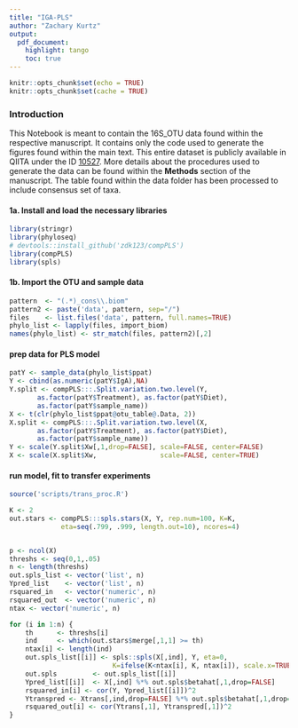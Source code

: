 ```yaml
---
title: "IGA-PLS"
author: "Zachary Kurtz"
output:
  pdf_document:
    highlight: tango
    toc: true
---
```


```r
knitr::opts_chunk$set(echo = TRUE)
knitr::opts_chunk$set(cache = TRUE)
```

### Introduction
This Notebook is meant to contain the 16S_OTU data found within the respective manuscript. It contains only the code used to generate the figures found within the main text. This entire dataset is publicly available in QIITA under the ID [10527](https://qiita.ucsd.edu/study/description/10527). More details about the procedures used to generate the data can be found within the **Methods** section of the manuscript. The table found within the data folder has been processed to include consensus set of taxa.

#### 1a. Install and load the necessary libraries
```r
library(stringr)
library(phyloseq)
# devtools::install_github('zdk123/compPLS')
library(compPLS)
library(spls)
```
#### 1b. Import the OTU and sample data
```r
pattern  <- "(.*)_cons\\.biom"
pattern2 <- paste('data', pattern, sep="/")
files    <- list.files('data', pattern, full.names=TRUE)
phylo_list <- lapply(files, import_biom)
names(phylo_list) <- str_match(files, pattern2)[,2]
```

#### prep data for PLS model ####
```r
patY <- sample_data(phylo_list$ppat)
Y <- cbind(as.numeric(patY$IgA),NA)
Y.split <- compPLS:::.Split.variation.two.level(Y,
       as.factor(patY$Treatment), as.factor(patY$Diet),
       as.factor(patY$sample_name))
X <- t(clr(phylo_list$ppat@otu_table@.Data, 2))
X.split <- compPLS:::.Split.variation.two.level(X,
       as.factor(patY$Treatment), as.factor(patY$Diet),
       as.factor(patY$sample_name))
Y <- scale(Y.split$Xw[,1,drop=FALSE], scale=FALSE, center=FALSE)
X <- scale(X.split$Xw,                scale=FALSE, center=TRUE)


```

#### run model, fit to transfer experiments ####
```r

source('scripts/trans_proc.R')

K <- 2
out.stars <- compPLS:::spls.stars(X, Y, rep.num=100, K=K,
             eta=seq(.799, .999, length.out=10), ncores=4)


p <- ncol(X)
threshs <- seq(0,1,.05)
n <- length(threshs)
out.spls_list <- vector('list', n)
Ypred_list    <- vector('list', n)
rsquared_in   <- vector('numeric', n)
rsquared_out  <- vector('numeric', n)
ntax <- vector('numeric', n)

for (i in 1:n) {
    th      <- threshs[i]
    ind     <- which(out.stars$merge[,1,1] >= th)
    ntax[i] <- length(ind)
    out.spls_list[[i]] <- spls::spls(X[,ind], Y, eta=0,
                          K=ifelse(K<ntax[i], K, ntax[i]), scale.x=TRUE, scale.y=FALSE)
    out.spls         <- out.spls_list[[i]]
    Ypred_list[[i]]  <- X[,ind] %*% out.spls$betahat[,1,drop=FALSE]
    rsquared_in[i] <- cor(Y, Ypred_list[[i]])^2
    Ytranspred <- Xtrans[,ind,drop=FALSE] %*% out.spls$betahat[,1,drop=FALSE]
    rsquared_out[i] <- cor(Ytrans[,1], Ytranspred[,1])^2
}

```
